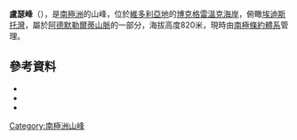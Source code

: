 {{coord|72|22|S|169|50|E|source:GNIS|display=title}}

'''盧瑟峰'''（{{lang-en|Luther Peak}}），是[[南極洲|南極洲]]的山峰，位於[[維多利亞地|維多利亞地]]的[[博克格雷溫克海岸|博克格雷溫克海岸]]，俯瞰[[埃迪斯托灣|埃迪斯托灣]]，屬於[[阿德默勒爾蒂山脈|阿德默勒爾蒂山脈]]的一部分，海拔高度820米，現時由[[南極條約體系|南極條約體系]]管理。

==參考資料==
*{{cite gnis | type = antarid | id = 9153| name = Luther Peak | accessdate = 2013-07-09}}
*{{cite book |editor-first= Fred G. |editor-last= Alberts |title= Geographic Names of the Antarctic |url= http://archive.org/download/GeographicNamesOfTheAntarctic2ndEdition/Gna-GeographicNamesOfTheAntarctic2ndEdition1995.pdf |accessdate= 2012-04-05 |edition= second |date=June 1995 |publisher= United States Board on Geographic Names |page= 448}}
*{{usgs-gazetteer|id=9153}}

{{DEFAULTSORT:Luther Peak}}
[[Category:南極洲山峰|Category:南極洲山峰]]


{{BorchgrevinkCoast-geo-stub}}